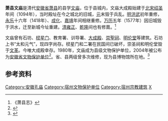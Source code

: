 {{文物保护单位
| 级别 = 省级
| 省区市 = 安徽省
| 图片 = 
| 名称 = 萧县文庙
| 编号 = 5-94
| 分类 = 古建筑
| 时代 = [[清朝|清]]
| 所在 = [[宿州市|宿州市]][[萧县|萧县]]
| 登录 = 2016年3月24日
}}

'''萧县文庙'''是清代[[安徽省|安徽省]][[萧县|萧县]]的县学[[文庙|文庙]]，位于县城内，文庙大成殿始建于[[北宋|北宋]][[绍圣|绍圣]]年间（1094年），当时殿址在今之城北的旧城，[[元朝|元]]末毁于兵乱。[[明朝|明]][[洪武|洪武]]初年重修，[[永乐_(明朝)|永乐]]十六年（1418年）、[[成化|成化]]、[[嘉靖|嘉靖]]年间相继重修。[[万历|万历]]五年（1577年）因旧城毁于洪水，迁至新城今址重建。[[清朝|清]][[雍正|雍正]]、[[乾隆|乾隆]]间也有修葺。<ref>《萧县志》</ref>

文庙曾有石坊、[[棂星门|棂星门]]、教育署、训导署、[[大成殿|大成殿]]、[[崇聖祠|崇聖祠]]、[[明伦堂|明伦堂]]等建筑。石坊上书“太和元气”，现四字尚存。棂星门和二署在民国间已破坏，崇圣祠和明伦堂毁于[[文革|文革]]。今唯大成殿幸存。1980年，文庙成为县级文物保护单位，2004年被公布为[[安徽省文物保护单位|安徽省文物保护单位]]<ref>{{cite web| language =| publisher =中国安徽（安徽省人民政府网站）| title =安徽省人民政府关于公布第五批省级文物保护单位和与现有省级文物保护单位合并项目的通知 皖政〔2004〕82号| url =http://www.ah.gov.cn/zfgb/gbcontent.asp?id=3442| author =安徽省人民政府| date =2004年10月28日| accessdate =2009-10-29| deadurl =yes| archiveurl =https://web.archive.org/web/20060517203941/http://www.ah.gov.cn/zfgb/gbcontent.asp?id=3442| archivedate =2006年5月17日}}</ref>。省、县两级曾多次维修，现为县博物馆所在地。<ref>{{cite web | language =  | publisher = 安徽历史文化网 | title = 安徽宿州地区古建筑详细介绍 | url = http://www.ahage.net/suzhou/924.html | author =  | date =  | accessdate = 2009-10-29 | archiveurl = https://web.archive.org/web/20160305013938/http://www.ahage.net/suzhou/924.html | archivedate = 2016-03-05 | deadurl = yes }}</ref>

==参考资料==
{{reflist|2}}
{{DEFAULTSORT:X}}
{{安徽省境内的孔庙}}

[[Category:安徽孔庙|Category:安徽孔庙]]
[[Category:宿州文物保护单位|Category:宿州文物保护单位]]
[[Category:宿州宗教建筑|Category:宿州宗教建筑]]
[[Category:萧县|X]]